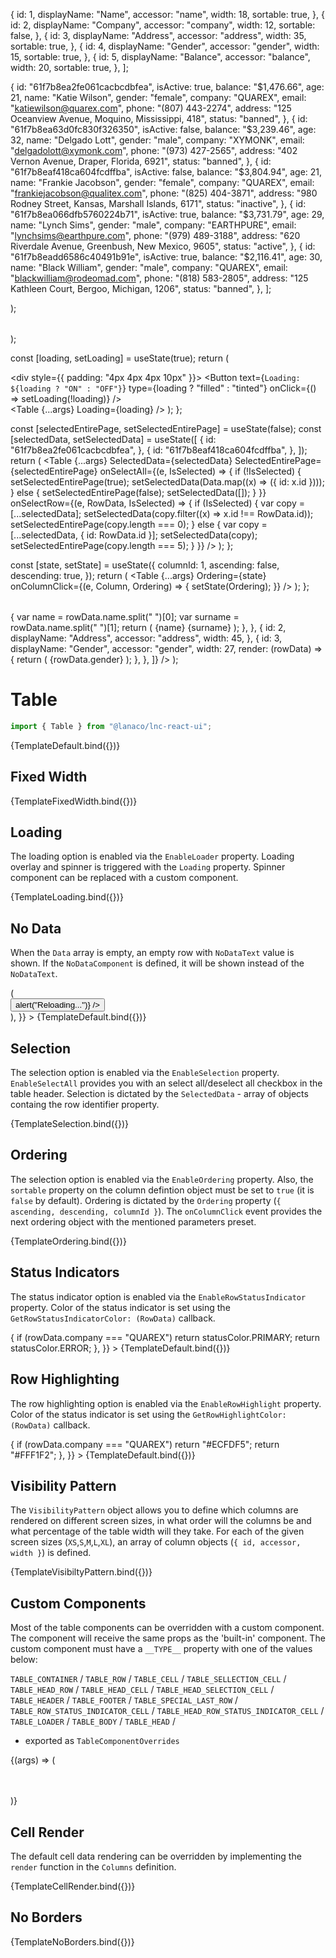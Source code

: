 
<Meta title="Data Display/Table" component={Table} />

  {
    id: 1,
    displayName: "Name",
    accessor: "name",
    width: 18,
    sortable: true,
  },
  {
    id: 2,
    displayName: "Company",
    accessor: "company",
    width: 12,
    sortable: false,
  },
  {
    id: 3,
    displayName: "Address",
    accessor: "address",
    width: 35,
    sortable: true,
  },
  {
    id: 4,
    displayName: "Gender",
    accessor: "gender",
    width: 15,
    sortable: true,
  },
  {
    id: 5,
    displayName: "Balance",
    accessor: "balance",
    width: 20,
    sortable: true,
  },
];

  {
    id: "61f7b8ea2fe061cacbcdbfea",
    isActive: true,
    balance: "$1,476.66",
    age: 21,
    name: "Katie Wilson",
    gender: "female",
    company: "QUAREX",
    email: "katiewilson@quarex.com",
    phone: "(807) 443-2274",
    address: "125 Oceanview Avenue, Moquino, Mississippi, 418",
    status: "banned",
  },
  {
    id: "61f7b8ea63d0fc830f326350",
    isActive: false,
    balance: "$3,239.46",
    age: 32,
    name: "Delgado Lott",
    gender: "male",
    company: "XYMONK",
    email: "delgadolott@xymonk.com",
    phone: "(973) 427-2565",
    address: "402 Vernon Avenue, Draper, Florida, 6921",
    status: "banned",
  },
  {
    id: "61f7b8eaf418ca604fcdffba",
    isActive: false,
    balance: "$3,804.94",
    age: 21,
    name: "Frankie Jacobson",
    gender: "female",
    company: "QUAREX",
    email: "frankiejacobson@qualitex.com",
    phone: "(825) 404-3871",
    address: "980 Rodney Street, Kansas, Marshall Islands, 6171",
    status: "inactive",
  },
  {
    id: "61f7b8ea066dfb5760224b71",
    isActive: true,
    balance: "$3,731.79",
    age: 29,
    name: "Lynch Sims",
    gender: "male",
    company: "EARTHPURE",
    email: "lynchsims@earthpure.com",
    phone: "(979) 489-3188",
    address: "620 Riverdale Avenue, Greenbush, New Mexico, 9605",
    status: "active",
  },
  {
    id: "61f7b8eadd6586c40491b91e",
    isActive: true,
    balance: "$2,116.41",
    age: 30,
    name: "Black William",
    gender: "male",
    company: "QUAREX",
    email: "blackwilliam@rodeomad.com",
    phone: "(818) 583-2805",
    address: "125 Kathleen Court, Bergoo, Michigan, 1206",
    status: "banned",
  },
];


  <Table {...args} tableWidth={"1500px"} />
);

  <Table
    {...args}
    VisibilityPattern={{
      XS: [
        {
          id: 1,
          accessor: "name",
          width: 100,
        },
      ],
      S: [
        {
          id: 2,
          accessor: "company",
          width: 40,
        },
        {
          id: 1,
          accessor: "name",
          width: 60,
        },
      ],
      M: [
        {
          id: 2,
          accessor: "company",
          width: 15,
        },
        {
          id: 3,
          accessor: "address",
          width: 10,
        },
        {
          id: 1,
          accessor: "name",
          width: 75,
        },
      ],
      L: [
        {
          id: 5,
          accessor: "balance",
          width: 15,
        },
        {
          id: 3,
          accessor: "address",
          width: 25,
        },
        {
          id: 2,
          accessor: "company",
          width: 15,
        },
        {
          id: 1,
          accessor: "name",
          width: 45,
        },
      ],
      XL: [
        {
          id: 1,
          accessor: "name",
          width: 18,
        },
        {
          id: 2,
          accessor: "company",
          width: 12,
        },
        {
          id: 3,
          accessor: "address",
          width: 40,
        },
        {
          id: 4,
          accessor: "gender",
          width: 15,
        },
        {
          id: 5,
          accessor: "balance",
          width: 15,
        },
      ],
    }}
  />
);

  const [loading, setLoading] = useState(true);
  return (
    <div>
      <div style={{ padding: "4px 4px 4px 10px" }}>
        <Button
          text={`Loading: ${loading ? "ON" : "OFF"}`}
          type={loading ? "filled" : "tinted"}
          onClick={() => setLoading(!loading)}
        />
      </div>
      <Table {...args} Loading={loading} />
    </div>
  );
};

  const [selectedEntirePage, setSelectedEntirePage] = useState(false);
  const [selectedData, setSelectedData] = useState([
    {
      id: "61f7b8ea2fe061cacbcdbfea",
    },
    {
      id: "61f7b8eaf418ca604fcdffba",
    },
  ]);
  return (
    <Table
      {...args}
      SelectedData={selectedData}
      SelectedEntirePage={selectedEntirePage}
      onSelectAll={(e, IsSelected) => {
        if (!IsSelected) {
          setSelectedEntirePage(true);
          setSelectedData(Data.map((x) => ({ id: x.id })));
        } else {
          setSelectedEntirePage(false);
          setSelectedData([]);
        }
      }}
      onSelectRow={(e, RowData, IsSelected) => {
        if (IsSelected) {
          var copy = [...selectedData];
          setSelectedData(copy.filter((x) => x.id !== RowData.id));
          setSelectedEntirePage(copy.length === 0);
        } else {
          var copy = [...selectedData, { id: RowData.id }];
          setSelectedData(copy);
          setSelectedEntirePage(copy.length === 5);
        }
      }}
    />
  );
};

  const [state, setState] = useState({
    columnId: 1,
    ascending: false,
    descending: true,
  });
  return (
    <Table
      {...args}
      Ordering={state}
      onColumnClick={(e, Column, Ordering) => {
        setState(Ordering);
      }}
    />
  );
};

  <Table
    {...args}
    Columns={[
      {
        id: 1,
        displayName: "Name",
        accessor: "name",
        width: 28,
        render: (rowData) => {
          var name = rowData.name.split(" ")[0];
          var surname = rowData.name.split(" ")[1];
          return (
            <span>
              {name}
              <span style={{ fontWeight: "bold", paddingLeft: "5px" }}>
                {surname}
              </span>
            </span>
          );
        },
      },
      {
        id: 2,
        displayName: "Address",
        accessor: "address",
        width: 45,
      },
      {
        id: 3,
        displayName: "Gender",
        accessor: "gender",
        width: 27,
        render: (rowData) => {
          return (
            <span
              style={{
                backgroundColor:
                  rowData.gender === "female" ? "#e36bbf" : "#4992d6",
                color: "white",
                padding: "4px 8px",
                borderRadius: "100px",
              }}
            >
              {rowData.gender}
            </span>
          );
        },
      },
    ]}
  />
);


# Table

```jsx
import { Table } from "@lanaco/lnc-react-ui";
```

<Canvas>
  <Story
    name="Default"
    args={{
      ID: "UsersTable",
      RowIdentifier: "id",
      Columns: Columns,
      Data: Data,
    }}
  >
    {TemplateDefault.bind({})}
  </Story>
</Canvas>

<ArgsTable story="Default" />

## Fixed Width

<Canvas>
  <Story
    name="Fixed Width"
    args={{
      ID: "UsersTable",
      RowIdentifier: "id",
      Columns: Columns,
      Data: Data,
    }}
  >
    {TemplateFixedWidth.bind({})}
  </Story>
</Canvas>

## Loading

The loading option is enabled via the `EnableLoader` property.
Loading overlay and spinner is triggered with the `Loading` property.
Spinner component can be replaced with a custom component.

<Canvas>
  <Story
    name="Loading"
    args={{
      ID: "UsersTable",
      RowIdentifier: "id",
      EnableLoader: true,
      Loading: true,
      Columns: Columns,
      Data: Data,
    }}
  >
    {TemplateLoading.bind({})}
  </Story>
</Canvas>

## No Data

When the `Data` array is empty, an empty row with `NoDataText` value is shown.
If the `NoDataComponent` is defined, it will be shown instead of the `NoDataText`.

<Canvas>
  <Story
    name="No Data"
    args={{
      ID: "UsersTable",
      RowIdentifier: "id",
      Columns: Columns,
      Data: [],
      NoDataText: "",
      NoDataComponent: () => (
        <div
          style={{
            padding: "6px",
            display: "flex",
            justifyContent: "center",
          }}
        >
          <Button
            size="small"
            color="warning"
            type="basic"
            text="No data avaliable. Reload ?"
            onClick={() => alert("Reloading...")}
          />
        </div>
      ),
    }}
  >
    {TemplateDefault.bind({})}
  </Story>
</Canvas>

## Selection

The selection option is enabled via the `EnableSelection` property.
`EnableSelectAll` provides you with an select all/deselect all checkbox in the table header.
Selection is dictated by the `SelectedData` - array of objects containg the row identifier property.

<Canvas>
  <Story
    name="Selection"
    args={{
      ID: "UsersTable",
      RowIdentifier: "id",
      EnableSelection: true,
      EnableSelectAll: true,
      Columns: Columns,
      Data: Data,
    }}
  >
    {TemplateSelection.bind({})}
  </Story>
</Canvas>

## Ordering

The selection option is enabled via the `EnableOrdering` property.
Also, the `sortable` property on the column defintion object must be set to `true` (it is `false` by default).
Ordering is dictated by the `Ordering` property (`{ ascending, descending, columnId }`).
The `onColumnClick` event provides the next ordering object with the mentioned parameters preset.

<Canvas>
  <Story
    name="Ordering"
    args={{
      ID: "UsersTable",
      RowIdentifier: "id",
      EnableOrdering: true,
      Columns: Columns,
      Data: Data,
    }}
  >
    {TemplateOrdering.bind({})}
  </Story>
</Canvas>

## Status Indicators

The status indicator option is enabled via the `EnableRowStatusIndicator` property.
Color of the status indicator is set using the `GetRowStatusIndicatorColor: (RowData)` callback.

<Canvas>
  <Story
    name="Status Indicators"
    args={{
      ID: "UsersTable",
      RowIdentifier: "id",
      Columns: Columns,
      Data: Data,
      EnableRowStatusIndicator: true,
      GetRowStatusIndicatorColor: (rowData) => {
        if (rowData.company === "QUAREX") return statusColor.PRIMARY;
        return statusColor.ERROR;
      },
    }}
  >
    {TemplateDefault.bind({})}
  </Story>
</Canvas>

## Row Highlighting

The row highlighting option is enabled via the `EnableRowHighlight` property.
Color of the status indicator is set using the `GetRowHighlightColor: (RowData)` callback.

<Canvas>
  <Story
    name="Row Highlighting"
    args={{
      ID: "UsersTable",
      RowIdentifier: "id",
      Columns: Columns,
      Data: Data,
      EnableRowHighlight: true,
      GetRowHighlightColor: (rowData) => {
        if (rowData.company === "QUAREX") return "#ECFDF5";
        return "#FFF1F2";
      },
    }}
  >
    {TemplateDefault.bind({})}
  </Story>
</Canvas>

## Visibility Pattern

The `VisibilityPattern` object allows you to define which columns are rendered on different screen sizes,
in what order will the columns be and what percentage of the table width will they take.
For each of the given screen sizes (`XS`,`S`,`M`,`L`,`XL`), an array of column objects (`{ id, accessor, width }`)
is defined.

<Canvas>
  <Story
    name="Visibility Pattern"
    args={{
      ID: "UsersTable",
      RowIdentifier: "id",
      Columns: Columns,
      Data: Data,
    }}
  >
    {TemplateVisibiltyPattern.bind({})}
  </Story>
</Canvas>

## Custom Components

Most of the table components can be overridden with a custom component.
The component will receive the same props as the 'built-in' component.
The custom component must have a `__TYPE__` property with one of the values below:

`TABLE_CONTAINER` /
`TABLE_ROW` /
`TABLE_CELL` /
`TABLE_SELLECTION_CELL` /
`TABLE_HEAD_ROW` /
`TABLE_HEAD_CELL` /
`TABLE_HEAD_SELECTION_CELL` /
`TABLE_HEADER` /
`TABLE_FOOTER` /
`TABLE_SPECIAL_LAST_ROW` /
`TABLE_ROW_STATUS_INDICATOR_CELL` /
`TABLE_HEAD_ROW_STATUS_INDICATOR_CELL` /
`TABLE_LOADER` /
`TABLE_BODY` /
`TABLE_HEAD` /

- exported as `TableComponentOverrides`

<Canvas withSource="open">
  <Story
    name="Custom Components"
    args={{
      ID: "CustomComponents",
      RowIdentifier: "id",
      Columns: Columns,
      Data: Data,
      VisibilityPattern: {
        XS: [
          {
            id: 1,
            accessor: "name",
            width: 30,
          },
          {
            id: 2,
            accessor: "company",
            width: 30,
          },
          {
            id: 5,
            accessor: "balance",
            width: 40,
          },
        ],
        S: [
          {
            id: 1,
            accessor: "name",
            width: 30,
          },
          {
            id: 2,
            accessor: "company",
            width: 30,
          },
          {
            id: 5,
            accessor: "balance",
            width: 40,
          },
        ],
        M: [
          {
            id: 1,
            accessor: "name",
            width: 30,
          },
          {
            id: 2,
            accessor: "company",
            width: 30,
          },
          {
            id: 5,
            accessor: "balance",
            width: 40,
          },
        ],
        L: [
          {
            id: 1,
            accessor: "name",
            width: 30,
          },
          {
            id: 2,
            accessor: "company",
            width: 30,
          },
          {
            id: 5,
            accessor: "balance",
            width: 40,
          },
        ],
        XL: [
          {
            id: 1,
            accessor: "name",
            width: 30,
          },
          {
            id: 2,
            accessor: "company",
            width: 30,
          },
          {
            id: 5,
            accessor: "balance",
            width: 40,
          },
        ],
      },
    }}
  >
    {(args) => (
      <Table {...args}>
        <CustomTableHeader />
        <CustomTableCell />
        <CustomTableFooter />
      </Table>
    )}
  </Story>
</Canvas>

## Cell Render

The default cell data rendering can be overridden by
implementing the `render` function in the `Columns` definition.

<Canvas withSource="open">
  <Story
    name="Cell Render"
    args={{
      ID: "CellRender",
      RowIdentifier: "id",
      Data: Data,
    }}
  >
    {TemplateCellRender.bind({})}
  </Story>
</Canvas>


## No Borders 

<Canvas>
  <Story
    name="No Border"
    args={{
      ID: "UsersTable",
      RowIdentifier: "id",
      Columns: Columns,
      Data: Data,
    }}
  >
    {TemplateNoBorders.bind({})}
  </Story>
</Canvas>